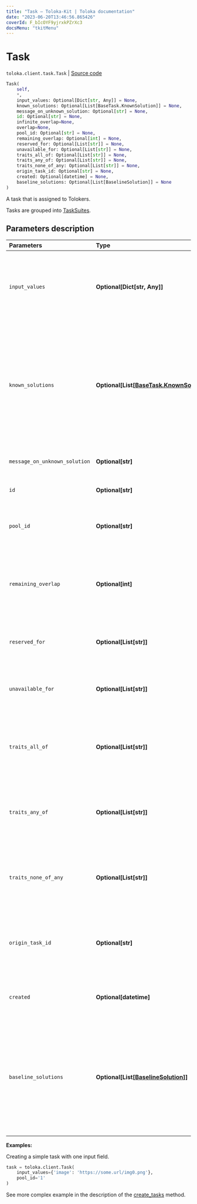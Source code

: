 ```yaml
---
title: "Task — Toloka-Kit | Toloka documentation"
date: "2023-06-20T13:46:56.865426"
coverId: F_bIcOYF9yjrxkPZrXc3
docsMenu: "tkitMenu"
---
```


# Task

`toloka.client.task.Task` | [Source code](https://github.com/Toloka/toloka-kit/blob/v1.2.0/src/client/task.py#L54)

```python
Task(
    self,
    *,
    input_values: Optional[Dict[str, Any]] = None,
    known_solutions: Optional[List[BaseTask.KnownSolution]] = None,
    message_on_unknown_solution: Optional[str] = None,
    id: Optional[str] = None,
    infinite_overlap=None,
    overlap=None,
    pool_id: Optional[str] = None,
    remaining_overlap: Optional[int] = None,
    reserved_for: Optional[List[str]] = None,
    unavailable_for: Optional[List[str]] = None,
    traits_all_of: Optional[List[str]] = None,
    traits_any_of: Optional[List[str]] = None,
    traits_none_of_any: Optional[List[str]] = None,
    origin_task_id: Optional[str] = None,
    created: Optional[datetime] = None,
    baseline_solutions: Optional[List[BaselineSolution]] = None
)
```

A task that is assigned to Tolokers.

Tasks are grouped into [TaskSuites](/docs/toloka-kit/reference/toloka.client.task_suite.TaskSuite).

## Parameters description

| Parameters | Type | Description |
| :----------| :----| :-----------|
`input_values`|**Optional\[Dict\[str, Any\]\]**|<p>A dictionary with input data for a task. Input field names are keys in the dictionary.</p>
`known_solutions`|**Optional\[List\[[BaseTask.KnownSolution](/docs/toloka-kit/reference/toloka.client.task.BaseTask.KnownSolution)\]\]**|<p>A list of all responses considered correct. It is used with control and training tasks. If there are several output fields, then you must specify all their correct combinations.</p>
`message_on_unknown_solution`|**Optional\[str\]**|<p>A hint used in training tasks.</p>
`id`|**Optional\[str\]**|<p>The ID of a task.</p>
`pool_id`|**Optional\[str\]**|<p>The ID of the pool that the task belongs to.</p>
`remaining_overlap`|**Optional\[int\]**|<p>The number of times left for this task to be assigned to Tolokers. Read-only field.</p>
`reserved_for`|**Optional\[List\[str\]\]**|<p>IDs of Tolokers who have access to the task.</p>
`unavailable_for`|**Optional\[List\[str\]\]**|<p>IDs of Tolokers who don't have access to the task.</p>
`traits_all_of`|**Optional\[List\[str\]\]**|<p>The task can be assigned to Tolokers who have all of the specified traits.</p>
`traits_any_of`|**Optional\[List\[str\]\]**|<p>The task can be assigned to Tolokers who have any of the specified traits.</p>
`traits_none_of_any`|**Optional\[List\[str\]\]**|<p>The task can not be assigned to Tolokers who have any of the specified traits.</p>
`origin_task_id`|**Optional\[str\]**|<p>The ID of a parent task. This parameter is set if the task was created by copying.</p>
`created`|**Optional\[datetime\]**|<p>The UTC date and time when the task was created.</p>
`baseline_solutions`|**Optional\[List\[[BaselineSolution](/docs/toloka-kit/reference/toloka.client.task.Task.BaselineSolution)\]\]**|<p>Preliminary responses for dynamic overlap and aggregation of results by skill. They are used to calculate a confidence level of the first responses from Toloker.</p>

**Examples:**

Creating a simple task with one input field.

```python
task = toloka.client.Task(
    input_values={'image': 'https://some.url/img0.png'},
    pool_id='1'
)
```

See more complex example in the description of the [create_tasks](/docs/toloka-kit/reference/toloka.client.TolokaClient.create_tasks) method.